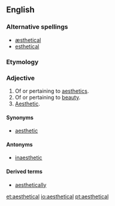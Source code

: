 ==English==
===Alternative spellings===
*[[æsthetical]]
*[[esthetical]]

===Etymology===
{{suffix|aesthetic|al}}

===Adjective===
{{en-adj}}
# Of or pertaining to [[aesthetics]].
# Of or pertaining to [[beauty]].
# [[aesthetic|Aesthetic]].

====Synonyms====
* [[aesthetic]]

====Antonyms====
* [[inaesthetic]]

====Derived terms====
*[[aesthetically]]

[[et:aesthetical]]
[[io:aesthetical]]
[[pt:aesthetical]]